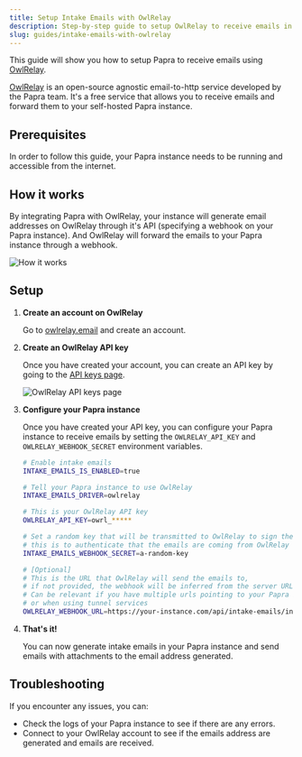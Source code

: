 ```yaml
---
title: Setup Intake Emails with OwlRelay
description: Step-by-step guide to setup OwlRelay to receive emails in your Papra instance.
slug: guides/intake-emails-with-owlrelay
---
```



This guide will show you how to setup Papra to receive emails using [OwlRelay](https://owlrelay.email).

[OwlRelay](https://owlrelay.email) is an open-source agnostic email-to-http service developed by the Papra team. It's a free service that allows you to receive emails and forward them to your self-hosted Papra instance.


## Prerequisites

In order to follow this guide, your Papra instance needs to be running and accessible from the internet.

## How it works

By integrating Papra with OwlRelay, your instance will generate email addresses on OwlRelay through it's API (specifying a webhook on your Papra instance). And OwlRelay will forward the emails to your Papra instance through a webhook.

![How it works](../../../assets/owlrelay-intake-email.png)



## Setup
<Steps>

1. **Create an account on OwlRelay**

   Go to [owlrelay.email](https://owlrelay.email) and create an account.

2. **Create an OwlRelay API key**

   Once you have created your account, you can create an API key by going to the [API keys page](https://app.owlrelay.email/api-keys).

   ![OwlRelay API keys page](../../../assets/owlrelay-api-keys.png)

3. **Configure your Papra instance**

   Once you have created your API key, you can configure your Papra instance to receive emails by setting the `OWLRELAY_API_KEY` and `OWLRELAY_WEBHOOK_SECRET` environment variables.

   ```bash
   # Enable intake emails
   INTAKE_EMAILS_IS_ENABLED=true

   # Tell your Papra instance to use OwlRelay
   INTAKE_EMAILS_DRIVER=owlrelay

   # This is your OwlRelay API key
   OWLRELAY_API_KEY=owrl_*****

   # Set a random key that will be transmitted to OwlRelay to sign the requests,
   # this is to authenticate that the emails are coming from OwlRelay
   INTAKE_EMAILS_WEBHOOK_SECRET=a-random-key

   # [Optional]
   # This is the URL that OwlRelay will send the emails to,
   # if not provided, the webhook will be inferred from the server URL.
   # Can be relevant if you have multiple urls pointing to your Papra instance
   # or when using tunnel services
   OWLRELAY_WEBHOOK_URL=https://your-instance.com/api/intake-emails/ingest
   ```

4. **That's it!**

   You can now generate intake emails in your Papra instance and send emails with attachments to the email address generated.

</Steps>

## Troubleshooting

If you encounter any issues, you can:
- Check the logs of your Papra instance to see if there are any errors.
- Connect to your OwlRelay account to see if the emails address are generated and emails are received.

